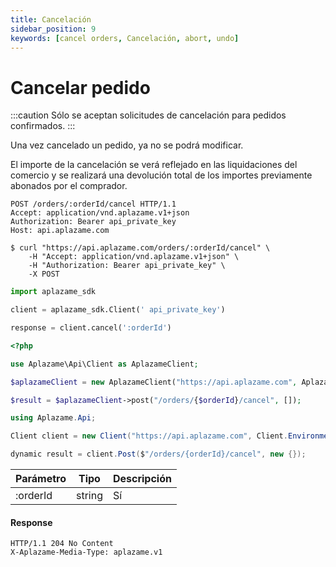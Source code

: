 ```yaml
---
title: Cancelación
sidebar_position: 9
keywords: [cancel orders, Cancelación, abort, undo]
---
```


# Cancelar pedido

:::caution
Sólo se aceptan solicitudes de cancelación para pedidos confirmados.
:::

Una vez cancelado un pedido, ya no se podrá modificar.

El importe de la cancelación se verá reflejado en las liquidaciones del comercio y se realizará una devolución total de los importes previamente abonados por el comprador.


<Tabs>
  <TabItem value="http" label="http">

```http
POST /orders/:orderId/cancel HTTP/1.1
Accept: application/vnd.aplazame.v1+json
Authorization: Bearer api_private_key
Host: api.aplazame.com
```
  </TabItem>
  <TabItem value="shell" label="shell">

```shell
$ curl "https://api.aplazame.com/orders/:orderId/cancel" \
    -H "Accept: application/vnd.aplazame.v1+json" \
    -H "Authorization: Bearer api_private_key" \
    -X POST
```
  </TabItem>
  <TabItem value="python" label="python">

```python
import aplazame_sdk

client = aplazame_sdk.Client(' api_private_key')

response = client.cancel(':orderId')
```
  </TabItem>
  <TabItem value="php" label="php">

```php
<?php

use Aplazame\Api\Client as AplazameClient;

$aplazameClient = new AplazameClient("https://api.aplazame.com", AplazameClient::ENVIRONMENT_PRODUCTION, " api_private_key");

$result = $aplazameClient->post("/orders/{$orderId}/cancel", []);
```
  </TabItem>
  <TabItem value="c" label="C#">

```csharp
using Aplazame.Api;

Client client = new Client("https://api.aplazame.com", Client.EnvironmentProduction, " api_private_key");

dynamic result = client.Post($"/orders/{orderId}/cancel", new {});
```
  </TabItem>
</Tabs>

|<t id="table.parameter">Parámetro</t> | <t id="table.type">Tipo</t> | <t id="table.description">Descripción</t>|
|---------|---------|---------|
:orderId | string | <t id="docs.yes">Sí</t> |ID del pedido

#### Response

```http
HTTP/1.1 204 No Content
X-Aplazame-Media-Type: aplazame.v1
```
